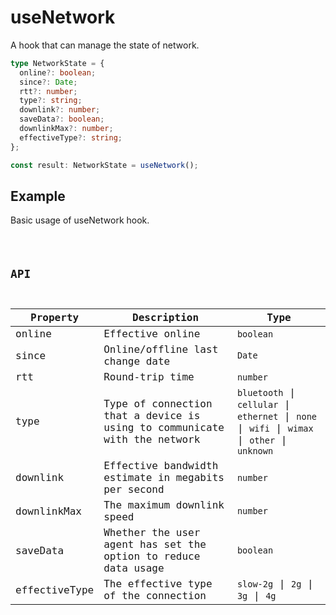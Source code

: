 # useNetwork

A hook that can manage the state of network.

```ts pure
type NetworkState = {
  online?: boolean;
  since?: Date;
  rtt?: number;
  type?: string;
  downlink?: number;
  saveData?: boolean;
  downlinkMax?: number;
  effectiveType?: string;
};

const result: NetworkState = useNetwork();
```

## Example

Basic usage of useNetwork hook.

<code src="./demo/Example.tsx" />

## API

| Property      | Description                                                               | Type                                                                                           |
| ------------- | ------------------------------------------------------------------------- | ---------------------------------------------------------------------------------------------- |
| online        | Effective online                                                          | `boolean`                                                                                      |
| since         | Online/offline last change date                                           | `Date`                                                                                         |
| rtt           | Round-trip time                                                           | `number`                                                                                       |
| type          | Type of connection that a device is using to communicate with the network | `bluetooth` \| `cellular` \| `ethernet` \| `none` \| `wifi` \| `wimax` \| `other` \| `unknown` |
| downlink      | Effective bandwidth estimate in megabits per second                       | `number`                                                                                       |
| downlinkMax   | The maximum downlink speed                                                | `number`                                                                                       |
| saveData      | Whether the user agent has set the option to reduce data usage            | `boolean`                                                                                      |
| effectiveType | The effective type of the connection                                      | `slow-2g` \| `2g` \| `3g` \| `4g`                                                              |

